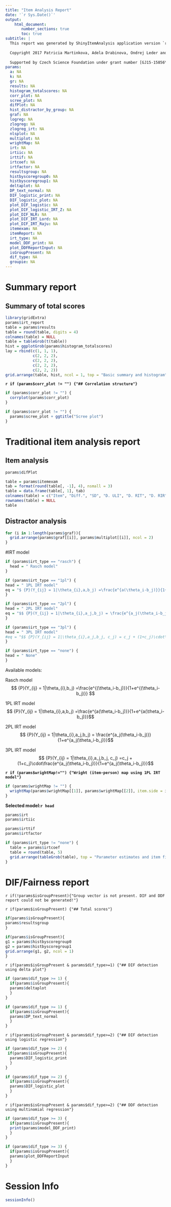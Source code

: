 ```yaml
---
title: "Item Analysis Report"
date: '`r Sys.Date()`'
output: 
    html_document:
       number_sections: true
       toc: true
subtitle: |
  This report was generated by ShinyItemAnalysis application version `r packageVersion("ShinyItemAnalysis")`
  
  Copyright 2017 Patricia Martinkova, Adela Drabinova, Ondrej Leder and Jakub Houdek.
  
  Supported by Czech Science Foundation under grant number [GJ15-15856Y](http://www.cs.cas.cz/martinkova/psychometrics.html)
params:
  a: NA
  k: NA
  gr: NA
  results: NA
  histogram_totalscores: NA
  corr_plot: NA
  scree_plot: NA
  difPlot: NA
  hist_distractor_by_group: NA
  graf: NA
  logreg: NA
  zlogreg: NA
  zlogreg_irt: NA
  nlsplot: NA
  multiplot: NA
  wrightMap: NA
  irt: NA
  irtiic: NA
  irttif: NA
  irtcoef: NA
  irtfactor: NA
  resultsgroup: NA
  histbyscoregroup0: NA
  histbyscoregroup1: NA
  deltaplot: NA
  DP_text_normal: NA
  DIF_logistic_print: NA
  DIF_logistic_plot: NA
  plot_DIF_logistic: NA
  plot_DIF_logistic_IRT_Z: NA
  plot_DIF_NLR: NA
  plot_DIF_IRT_Lord: NA
  plot_DIF_IRT_Raju: NA
  itemexam: NA
  itemReport: NA
  irt_type: NA
  model_DDF_print: NA
  plot_DDFReportInput: NA
  isGroupPresent: NA
  dif_type: NA
  groupie: NA
---
```

\pagebreak

# Summary report

## Summary of total scores

```r
library(gridExtra)
params$irt_report
table = params$results
table = round(table, digits = 4)
colnames(table) = NULL
table = tableGrob(t(table))
hist = ggplotGrob(params$histogram_totalscores)
lay = rbind(c(1, 1, 1),
            c(2, 2, 2),
            c(2, 2, 2),
            c(2, 2, 2),
            c(2, 2, 2))
grid.arrange(table, hist, ncol = 1, top = "Basic summary and histogram", layout_matrix = lay)
```

**`r if (params$corr_plot != "") {"## Correlation structure"}`**

```r
if (params$corr_plot != "") {
  corrplot(params$corr_plot)
}
```

```r
if (params$corr_plot != "") {
  params$scree_plot + ggtitle("Scree plot")
}
```


\pagebreak


# Traditional item analysis report

## Item analysis

```r
params$difPlot
```

```r
table = params$itemexam
tab = format(round(table[, -1], 4), nsmall = 3)
table = data.frame(table[, 1], tab)
colnames(table) = c("Item", "Diff.", "SD", "D. ULI", "D. RIT", "D. RIR", "Alpha Drop")
rownames(table) = NULL
table
```

## Distractor analysis

```r
for (i in 1:length(params$graf)){
  grid.arrange(params$graf[[i]], params$multiplot[[i]], ncol = 2)
}
```


\pagebreak

#IRT model

```r
if (params$irt_type == "rasch") {
  head = " Rasch model"
}

if (params$irt_type == "1pl") {
head = " 1PL IRT model"
eq = "$ {P}(Y_{ij} = 1|\theta_{i},a,b_j) =\frac{e^{a(\theta_i-b_j)}}{1+e^{a(\theta_i-b_j)}} $"
}

if (params$irt_type == "2pl") {
head = " 2PL IRT model"
eq = "$$ {P}(Y_{ij} = 1|\theta_{i},a_j,b_j) = \frac{e^{a_j(\theta_i-b_j)}}{1+e^{a_j(\theta_i-b_j)}}$$"
}

if (params$irt_type == "3pl") {
head = " 3PL IRT model"
#eq = "$$ {P}(Y_{ij} = 1|\theta_{i},a_j,b_j, c_j) = c_j + (1+c_j)\cdot\frac{e^{a_j(\theta_i-b_j)}}{1+e^{a_j(\theta_i-b_j)}}$$"
}

if (params$irt_type == "none") {
head = " None"
}
```



Available models:

Rasch model
$$ {P}(Y_{ij} = 1|\theta_{i},b_j) =\frac{e^{(\theta_i-b_j)}}{1+e^{(\theta_i-b_j)}} $$

1PL IRT model
$$ {P}(Y_{ij} = 1|\theta_{i},a,b_j) =\frac{e^{a(\theta_i-b_j)}}{1+e^{a(\theta_i-b_j)}}$$

2PL IRT model
$$ {P}(Y_{ij} = 1|\theta_{i},a_j,b_j) = \frac{e^{a_j(\theta_i-b_j)}}{1+e^{a_j(\theta_i-b_j)}}$$

3PL IRT model
$$ {P}(Y_{ij} = 1|\theta_{i},a_j,b_j, c_j) =c_j + (1+c_j)\cdot\frac{e^{a_j(\theta_i-b_j)}}{1+e^{a_j(\theta_i-b_j)}}$$

**`r if (params$wrightMap!="") {"Wright (item-person) map using 1PL IRT model"}`**

```r
if (params$wrightMap != "") {
  wrightMap(params$wrightMap[[1]], params$wrightMap[[2]], item.side = itemClassic)
}
```

\pagebreak

**Selected model:`r head`**

```r
params$irt
params$irtiic
```

\pagebreak

```r
params$irttif
params$irtfactor
```

```r
if (params$irt_type != "none") {
  table = params$irtcoef
  table = round(table, 5)
  grid.arrange(tableGrob(table), top = "Parameter estimates and item fit")
}
```

\pagebreak

# DIF/Fairness report

`r if(!params$isGroupPresent){"Group vector is not present. DIF and DDF report could not be generated!"}`

`r if(params$isGroupPresent) {"## Total scores"}`

```r
if(params$isGroupPresent){
params$resultsgroup
}
```

```r
if(params$isGroupPresent){
g1 = params$histbyscoregroup0
g2 = params$histbyscoregroup1
grid.arrange(g1, g2, ncol = 1)
}
```

`r if(params$isGroupPresent & params$dif_type>=1) {"## DIF detection using delta plot"}`

```r
if (params$dif_type >= 1) {
  if(params$isGroupPresent){
  params$deltaplot
  }
}
```

```r
if (params$dif_type >= 1) {
  if(params$isGroupPresent){
  params$DP_text_normal
  }
}
```

`r if(params$isGroupPresent & params$dif_type>=2) {"## DIF detection using logistic regression"}`

```r
if (params$dif_type >= 2) {
 if(params$isGroupPresent){
  params$DIF_logistic_print
  } 
}
```

```r
if (params$dif_type >= 2) {
  if(params$isGroupPresent){
  params$DIF_logistic_plot
  }
}
```

`r if(params$isGroupPresent & params$dif_type>=2) {"## DDF detection using multinomial regression"}`

```r
if (params$dif_type >= 3) {
  if(params$isGroupPresent){
  print(params$model_DDF_print)
  }
}
```

```r
if (params$dif_type >= 3) {
  if(params$isGroupPresent){
  params$plot_DDFReportInput
  }
}
```

\pagebreak

# Session Info

```r
sessionInfo()
```

\pagebreak
